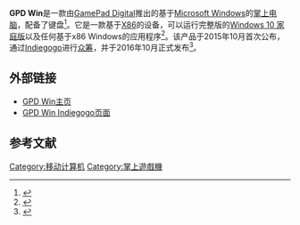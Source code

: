 {{Infobox computer
| title        = GPD Win
| logo         =
| image        = GPD_Win.jpg
| caption      = 
| manufacturer = [[GamePad_Digital|GamePad Digital]] (GPD)
| type         = [[掌上遊戲機|掌上遊戲機]] / [[超級移動電腦|超級移動電腦]] / {{link-en|掌上电脑|Palmtop}}
| releasedate  = {{Start date and age|2016|10}}
| os           = [[Windows_10_Home|Windows 10 Home]]
| soc          = 
| cpu          = First model: [[凌動|凌動]]
Second model:[[凌動|凌動]]
| memory       = 4 [[Gibibyte|Gibibyte]] LPDDR3 RAM
| storage      = 64 GB [[多媒體記憶卡|多媒體記憶卡]] 4.51, one microSD slot
| power        = 6,900 mAh battery
| display      = 5.5" 1280x720 px, [[720p|720p]] 16:9-ratio [[觸控式螢幕|觸控式螢幕]], multi-touch support with [[大猩猩玻璃|大猩猩玻璃]] 3
| graphics     = Intel HD 405 Graphics
| controllers  = [[十字键|十字键]],<br/>four front-facing action buttons,<br/>four side buttons,<br/>two analog sticks
| connectivity = [[Wi-Fi|Wi-Fi]] 802.11a/b/g/n/ac (2.4 & 5GHz), [[藍牙|藍牙]], [[USB|USB]] 3.0 Type A, USB-C, MiniHDMI, headset port.
| dimensions   = 155 x 97 x 22 mm
| predecessor  = 
| successor    = {{link-en|GPD Win 2}}
| related      = [[GPD_Pocket|GPD Pocket]]
| website      = {{URL|http://www.gpd.hk}} (英語)<br/>
{{URL|http://www.softwincn.com}} (中文)
}}
'''GPD Win'''是一款由[[GamePad_Digital|GamePad Digital]]推出的基于[[Microsoft_Windows|Microsoft Windows]]的[[掌上电脑|掌上电脑]]，配备了键盘<ref>{{Cite news|url=http://www.laptopmag.com/articles/gpd-win-5-inch-windows-laptop|title=5.5-inch Windows Laptop Offers PC Gaming on the Go|publisher=LaptopMag|accessdate=2020-09-15|archive-date=2020-11-08|archive-url=https://web.archive.org/web/20201108111521/https://www.laptopmag.com/articles/gpd-win-5-inch-windows-laptop|dead-url=no}}</ref>。它是一款基于[[X86|X86]]的设备，可以运行完整版的[[Windows_10版本列表|Windows 10 家庭版]]以及任何基于x86 Windows的应用程序<ref>{{Cite web|title=GPD Win Intel Z8550 is a Windows 10 game console that fits in a pocket - SlashGear|url=http://www.slashgear.com/gpd-win-intel-z8550-is-a-windows-10-game-console-that-fits-in-a-pocket-18436726/|publisher=|accessdate=2020-09-15|archive-date=2020-11-08|archive-url=https://web.archive.org/web/20201108122052/https://www.slashgear.com/gpd-win-intel-z8550-is-a-windows-10-game-console-that-fits-in-a-pocket-18436726/|dead-url=no}}</ref>。该产品于2015年10月首次公布，通过[[Indiegogo|Indiegogo]]进行[[众筹|众筹]]，并于2016年10月正式发布<ref>{{Cite web|title=GPD WIN Intel Z8700 Win 10 OS Game Console|url=https://www.indiegogo.com/projects/gpd-win-intel-z8700-orz8750-win-10-os-game-console/x/14588279#/|publisher=Indiegogo}}</ref>。

== 外部链接 ==

* [https://web.archive.org/web/20180728151618/http://www.gpd.hk/gpdwin.asp GPD Win主页] 
* [https://www.indiegogo.com/projects/gpd-win-intel-z8700-orz8750-win-10-os-game-console/x/14588279#/ GPD Win Indiegogo页面] 

== 参考文献 ==
{{Reflist|30em}}

[[Category:移动计算机|Category:移动计算机]]
[[Category:掌上遊戲機|Category:掌上遊戲機]]